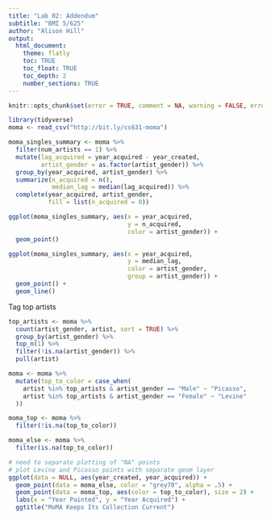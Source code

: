 ```yaml
---
title: "Lab 02: Addendum"
subtitle: "BMI 5/625"
author: "Alison Hill"
output:
  html_document:
    theme: flatly
    toc: TRUE
    toc_float: TRUE
    toc_depth: 2
    number_sections: TRUE
---
```

```r
knitr::opts_chunk$set(error = TRUE, comment = NA, warning = FALSE, errors = FALSE, message = FALSE, tidy = FALSE, cache = FALSE)
```

```r
library(tidyverse)
moma <- read_csv("http://bit.ly/cs631-moma")

moma_singles_summary <- moma %>% 
  filter(num_artists == 1) %>% 
  mutate(lag_acquired = year_acquired - year_created,
         artist_gender = as.factor(artist_gender)) %>% 
  group_by(year_acquired, artist_gender) %>% 
  summarize(n_acquired = n(),
            median_lag = median(lag_acquired)) %>% 
  complete(year_acquired, artist_gender, 
           fill = list(n_acquired = 0))

ggplot(moma_singles_summary, aes(x = year_acquired, 
                                 y = n_acquired,
                                 color = artist_gender)) +
  geom_point()

ggplot(moma_singles_summary, aes(x = year_acquired, 
                                 y = median_lag,
                                 color = artist_gender,
                                 group = artist_gender)) +
  geom_point() +
  geom_line()
```

Tag top artists


```r
top_artists <- moma %>% 
  count(artist_gender, artist, sort = TRUE) %>% 
  group_by(artist_gender) %>% 
  top_n(1) %>% 
  filter(!is.na(artist_gender)) %>% 
  pull(artist)

moma <- moma %>% 
  mutate(top_to_color = case_when(
    artist %in% top_artists & artist_gender == "Male" ~ "Picasso",
    artist %in% top_artists & artist_gender == "Female" ~ "Levine"
  ))

moma_top <- moma %>% 
  filter(!is.na(top_to_color))

moma_else <- moma %>% 
  filter(is.na(top_to_color))

# need to separate plotting of "NA" points
# plot Levine and Picasso points with separate geom layer
ggplot(data = NULL, aes(year_created, year_acquired)) +
  geom_point(data = moma_else, color = "grey70", alpha = .5) +
  geom_point(data = moma_top, aes(color = top_to_color), size = 2) +
  labs(x = "Year Painted", y = "Year Acquired") +
  ggtitle("MoMA Keeps Its Collection Current") 
```

